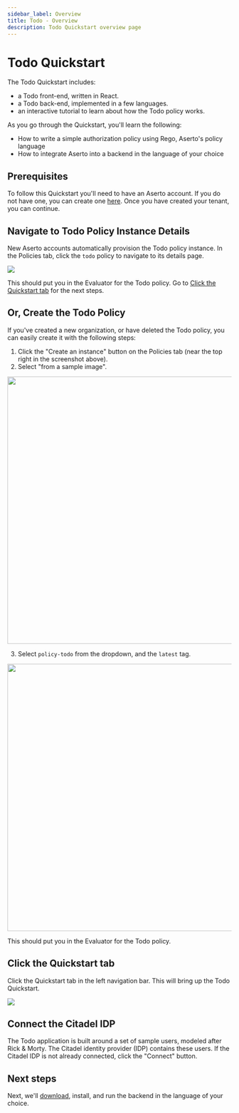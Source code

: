 ```yaml
---
sidebar_label: Overview
title: Todo - Overview
description: Todo Quickstart overview page
---
```


# Todo Quickstart

The Todo Quickstart includes:
* a Todo front-end, written in React.
* a Todo back-end, implemented in a few languages.
* an interactive tutorial to learn about how the Todo policy works.

As you go through the Quickstart, you'll learn the following:
* How to write a simple authorization policy using Rego, Aserto's policy language
* How to integrate Aserto into a backend in the language of your choice

## Prerequisites
To follow this Quickstart you'll need to have an Aserto account. If you do not have one, you can create one [here](https://www.aserto.com/#signup). Once you have created your tenant, you can continue.

## Navigate to Todo Policy Instance Details

New Aserto accounts automatically provision the Todo policy instance. In the Policies tab, click the `todo` policy to navigate to its details page.

<img src="/todo/todo-policy.png" />

This should put you in the Evaluator for the Todo policy. Go to [Click the Quickstart tab](#click-the-quickstart-tab) for the next steps.

## Or, Create the Todo Policy

If you've created a new organization, or have deleted the Todo policy, you can easily create it with the following steps:
1. Click the "Create an instance" button on the Policies tab (near the top right in the screenshot above).
2. Select "from a sample image".

  <img src="/todo/from-a-sample-image.png" width="600px"/>

3. Select `policy-todo` from the dropdown, and the `latest` tag.

  <img src="/todo/create-policy-todo.png" width="600px"/>


This should put you in the Evaluator for the Todo policy. 

## Click the Quickstart tab

Click the Quickstart tab in the left navigation bar. This will bring up the Todo Quickstart.

<img src="/todo/todo-quickstart.png" />

## Connect the Citadel IDP

The Todo application is built around a set of sample users, modeled after Rick & Morty. The Citadel identity provider (IDP) contains these users. If the Citadel IDP is not already connected, click the "Connect" button.

## Next steps

Next, we'll [download](/docs/quickstarts/todo/download-backend), install, and run the backend in the language of your choice.
